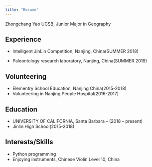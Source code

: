 ```yaml
---
title: "Resume"
---
```


Zhongchang Yao UCSB, Junior Major in Geography

## Experience

- Intelligent JinLin Competition, Nanjing, China(SUMMER 2018)

- Paleontology research laboratory, Nanjing, China(SUMMER 2019)

## Volunteering
- Elementry School Education, Nanjing China(2015-2018)
- Volunteering in Nanjing People Hospital(2016-2017)

## Education
- UNIVERSITY OF CALIFORNIA, Santa Barbara – (2018 – present)
- Jinlin High School(2015-2018)

## Interests/Skills
- Python programming
- Enjoying instruments, Chinese Violin Level 10, China

